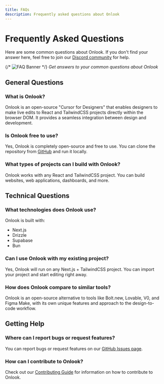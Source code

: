 ```yaml
---
title: FAQs
description: Frequently asked questions about Onlook
---
```


<script type="application/ld+json">{`
{
  "@context": "https://schema.org",
  "@type": "FAQPage",
  "mainEntity": [
    {
      "@type": "Question",
      "name": "What is Onlook?",
      "acceptedAnswer": {
        "@type": "Answer",
        "text": "Onlook is an open-source \"Cursor for Designers\" that lets you edit React & Tailwind projects visually in the browser."
      }
    },
    {
      "@type": "Question",
      "name": "Is Onlook free to use?",
      "acceptedAnswer": {
        "@type": "Answer",
        "text": "Yes, it is completely open-source and free to use."
      }
    },
    {
      "@type": "Question",
      "name": "What types of projects can I build with Onlook?",
      "acceptedAnswer": {
        "@type": "Answer",
        "text": "You can build and edit any React & TailwindCSS project—websites, web apps, dashboards and more."
      }
    },
    {
      "@type": "Question",
      "name": "What technologies does Onlook use?",
      "acceptedAnswer": {
        "@type": "Answer",
        "text": "Onlook is built with Next.js, Drizzle, Supabase and Bun."
      }
    },
    {
      "@type": "Question",
      "name": "Can I use Onlook with my existing project?",
      "acceptedAnswer": {
        "@type": "Answer",
        "text": "Yes. You can import any Next.js + TailwindCSS project and start editing right away."
      }
    },
    {
      "@type": "Question",
      "name": "How does Onlook compare to similar tools?",
      "acceptedAnswer": {
        "@type": "Answer",
        "text": "Onlook is an open-source alternative to tools like Bolt.new, Lovable, V0 and Figma Make, offering its own unique workflow."
      }
    },
    {
      "@type": "Question",
      "name": "Where can I report bugs or request features?",
      "acceptedAnswer": {
        "@type": "Answer",
        "text": "You can open issues or feature requests on our GitHub Issues page."
      }
    },
    {
      "@type": "Question",
      "name": "How can I contribute to Onlook?",
      "acceptedAnswer": {
        "@type": "Answer",
        "text": "Read the Contributing Guide in the docs for instructions on contributing."
      }
    }
  ]
}
`}</script>

# Frequently Asked Questions

Here are some common questions about Onlook. If you don't find your answer here, feel free to join our [Discord community](https://discord.gg/hERDfFZCsH) for help.

{/* ![FAQ Banner](/images/faq-banner.png) */}
*Get answers to your common questions about Onlook*

## General Questions

### What is Onlook?

Onlook is an open-source "Cursor for Designers" that enables designers to make live edits to React and TailwindCSS projects directly within the browser DOM. It provides a seamless integration between design and development.

### Is Onlook free to use?

Yes, Onlook is completely open-source and free to use. You can clone the repository from [GitHub](https://github.com/onlook-dev/onlook) and run it locally.

### What types of projects can I build with Onlook?

Onlook works with any React and TailwindCSS project. You can build websites, web applications, dashboards, and more.

## Technical Questions

### What technologies does Onlook use?

Onlook is built with:
- Next.js
- Drizzle
- Supabase
- Bun

### Can I use Onlook with my existing project?

Yes, Onlook will run on any Next.js + TailwindCSS project. You can import your project and start editing right away.

### How does Onlook compare to similar tools?

Onlook is an open-source alternative to tools like Bolt.new, Lovable, V0, and Figma Make, with its own unique features and approach to the design-to-code workflow.

## Getting Help

### Where can I report bugs or request features?

You can report bugs or request features on our [GitHub Issues page](https://github.com/onlook-dev/onlook/issues).

### How can I contribute to Onlook?

Check out our [Contributing Guide](/contributing/developers) for information on how to contribute to Onlook.

